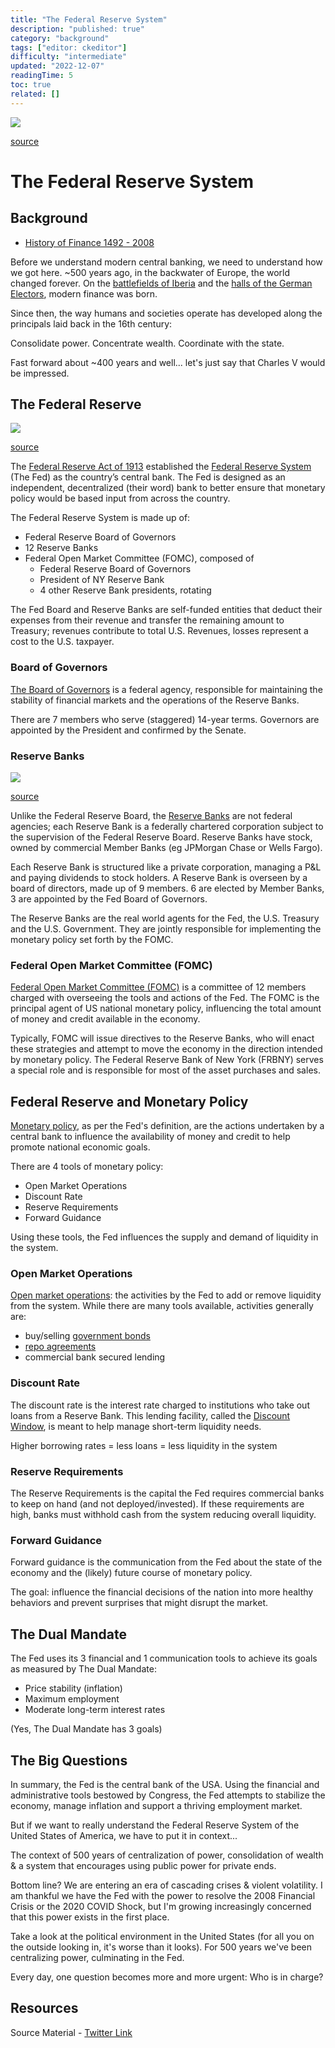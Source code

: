 ```yaml
---
title: "The Federal Reserve System"
description: "published: true"
category: "background"
tags: ["editor: ckeditor"]
difficulty: "intermediate"
updated: "2022-12-07"
readingTime: 5
toc: true
related: []
---
```


![](/images/federal-reserve-banner.webp)

[source](https://fortune.com/2016/06/01/fed-records-show-dozens-of-cybersecurity-breaches/)

# The Federal Reserve System

## Background

*   [History of Finance 1492 - 2008](/background/history-finance)

Before we understand modern central banking, we need to understand how we got here. ~500 years ago, in the backwater of Europe, the world changed forever. On the [battlefields of Iberia](https://en.wikipedia.org/wiki/Reconquista) and the [halls of the German Electors](https://en.wikipedia.org/wiki/1519_imperial_election), modern finance was born.

Since then, the way humans and societies operate has developed along the principals laid back in the 16th century: 

Consolidate power. Concentrate wealth. Coordinate with the state. 

Fast forward about ~400 years and well... let's just say that Charles V would be impressed.

## The Federal Reserve

![](/images/federal-reserve-fed-system.jpg)

[source](https://www.federalreserve.gov/aboutthefed/structure-federal-reserve-system.htm)

The [Federal Reserve Act of 1913](https://en.wikipedia.org/wiki/Federal_Reserve_Act) established the [Federal Reserve System](https://en.wikipedia.org/wiki/Federal_Reserve) (The Fed) as the country’s central bank. The Fed is designed as an independent, decentralized (their word) bank to better ensure that monetary policy would be based input from across the country.

The Federal Reserve System is made up of: 

*   Federal Reserve Board of Governors
*   12 Reserve Banks
*   Federal Open Market Committee (FOMC), composed of
    *   Federal Reserve Board of Governors
    *   President of NY Reserve Bank
    *   4 other Reserve Bank presidents, rotating

The Fed Board and Reserve Banks are self-funded entities that deduct their expenses from their revenue and transfer the remaining amount to Treasury; revenues contribute to total U.S. Revenues, losses represent a cost to the U.S. taxpayer.

### Board of Governors

[The Board of Governors](https://en.wikipedia.org/wiki/Federal_Reserve_Board_of_Governors) is a federal agency, responsible for maintaining the stability of financial markets and the operations of the Reserve Banks. 

There are 7 members who serve (staggered) 14-year terms. Governors are appointed by the President and confirmed by the Senate.

### Reserve Banks

![](/images/federal-reserve-bank-map.png)

[source](https://courses.lumenlearning.com/suny-osintrobus/chapter/the-federal-reserve-system/)

Unlike the Federal Reserve Board, the [Reserve Banks](https://en.wikipedia.org/wiki/Federal_Reserve_Bank) are not federal agencies; each Reserve Bank is a federally chartered corporation subject to the supervision of the Federal Reserve Board. Reserve Banks have stock, owned by commercial Member Banks (eg JPMorgan Chase or Wells Fargo).

Each Reserve Bank is structured like a private corporation, managing a P&L and paying dividends to stock holders. A Reserve Bank is overseen by a board of directors, made up of 9 members. 6 are elected by Member Banks, 3 are appointed by the Fed Board of Governors.

The Reserve Banks are the real world agents for the Fed, the U.S. Treasury and the U.S. Government. They are jointly responsible for implementing the monetary policy set forth by the FOMC.

### Federal Open Market Committee (FOMC)

[Federal Open Market Committee (FOMC)](https://en.wikipedia.org/wiki/Federal_Open_Market_Committee) is a committee of 12 members charged with overseeing the tools and actions of the Fed. The FOMC is the principal agent of US national monetary policy, influencing the total amount of money and credit available in the economy.

Typically, FOMC will issue directives to the Reserve Banks, who will enact these strategies and attempt to move the economy in the direction intended by monetary policy. The Federal Reserve Bank of New York (FRBNY) serves a special role and is responsible for most of the asset purchases and sales.

## Federal Reserve and Monetary Policy

[Monetary policy](https://en.wikipedia.org/wiki/Monetary_policy), as per the Fed's definition, are the actions undertaken by a central bank to influence the availability of money and credit to help promote national economic goals.

There are 4 tools of monetary policy: 

*   Open Market Operations
*   Discount Rate
*   Reserve Requirements
*   Forward Guidance

Using these tools, the Fed influences the supply and demand of liquidity in the system.

### Open Market Operations

[Open market operations](https://en.wikipedia.org/wiki/Open_market_operation): the activities by the Fed to add or remove liquidity from the system. While there are many tools available, activities generally are: 

*   buy/selling [government bonds](https://en.wikipedia.org/wiki/Government_bond)
*   [repo agreements](https://en.wikipedia.org/wiki/Repurchase_agreement)
*   commercial bank secured lending

### Discount Rate

The discount rate is the interest rate charged to institutions who take out loans from a Reserve Bank. This lending facility, called the [Discount Window](https://en.wikipedia.org/wiki/Discount_window), is meant to help manage short-term liquidity needs.

Higher borrowing rates = less loans = less liquidity in the system

### Reserve Requirements

The Reserve Requirements is the capital the Fed requires commercial banks to keep on hand (and not deployed/invested). If these requirements are high, banks must withhold cash from the system reducing overall liquidity.

### Forward Guidance

Forward guidance is the communication from the Fed about the state of the economy and the (likely) future course of monetary policy. 

The goal: influence the financial decisions of the nation into more healthy behaviors and prevent surprises that might disrupt the market.

## The Dual Mandate

The Fed uses its 3 financial and 1 communication tools to achieve its goals as measured by The Dual Mandate: 

*   Price stability (inflation)
*   Maximum employment
*   Moderate long-term interest rates

(Yes, The Dual Mandate has 3 goals)

## The Big Questions

In summary, the Fed is the central bank of the USA. Using the financial and administrative tools bestowed by Congress, the Fed attempts to stabilize the economy, manage inflation and support a thriving employment market.

But if we want to really understand the Federal Reserve System of the United States of America, we have to put it in context... 

The context of 500 years of centralization of power, consolidation of wealth & a system that encourages using public power for private ends.

Bottom line? We are entering an era of cascading crises & violent volatility. I am thankful we have the Fed with the power to resolve the 2008 Financial Crisis or the 2020 COVID Shock, but I'm growing increasingly concerned that this power exists in the first place.

Take a look at the political environment in the United States (for all you on the outside looking in, it's worse than it looks). For 500 years we've been centralizing power, culminating in the Fed. 

Every day, one question becomes more and more urgent: Who is in charge?

## Resources

Source Material - [Twitter Link](https://twitter.com/logarithmicrex/status/1557411703876247554)


